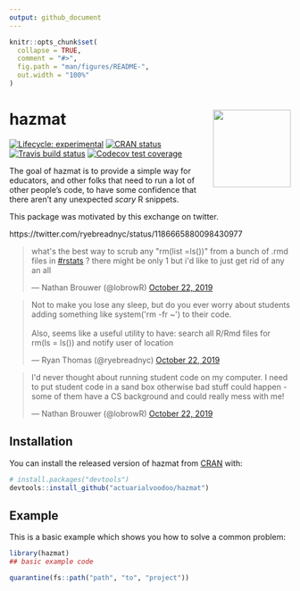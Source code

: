 ```yaml
---
output: github_document
---
```


<!-- README.md is generated from README.Rmd. Please edit that file -->

```r
knitr::opts_chunk$set(
  collapse = TRUE,
  comment = "#>",
  fig.path = "man/figures/README-",
  out.width = "100%"
)
```

# hazmat <img src='man/figures/logo.png' align="right" height="139"/>

<!-- badges: start -->
[![Lifecycle: experimental](https://img.shields.io/badge/lifecycle-experimental-orange.svg)](https://www.tidyverse.org/lifecycle/#experimental)
[![CRAN status](https://www.r-pkg.org/badges/version/hazmat)](https://CRAN.R-project.org/package=hazmat)
[![Travis build status](https://travis-ci.org/actuarialvoodoo/hazmat.svg?branch=master)](https://travis-ci.org/actuarialvoodoo/hazmat)
[![Codecov test coverage](https://codecov.io/gh/actuarialvoodoo/hazmat/branch/master/graph/badge.svg)](https://codecov.io/gh/actuarialvoodoo/hazmat?branch=master)
<!-- badges: end -->

The goal of hazmat is to provide a simple way for educators, and other folks that
need to run a lot of other people's code, to have some confidence that there
aren't any unexpected *scary* R snippets.

This package was motivated by this exchange on twitter.

https://twitter.com/ryebreadnyc/status/1186665880098430977


<blockquote class="twitter-tweet"><p lang="en" dir="ltr">what&#39;s the best way to scrub any &quot;rm(list =ls())&quot; from a bunch of .rmd files in <a href="https://twitter.com/hashtag/rstats?src=hash&amp;ref_src=twsrc%5Etfw">#rstats</a> ? there might be only 1 but i&#39;d like to just get rid of any an all</p>&mdash; Nathan Brouwer (@lobrowR) <a href="https://twitter.com/lobrowR/status/1186661775502008320?ref_src=twsrc%5Etfw">October 22, 2019</a></blockquote> <script async src="https://platform.twitter.com/widgets.js" charset="utf-8"></script> 

<blockquote class="twitter-tweet"><p lang="en" dir="ltr">Not to make you lose any sleep, but do you ever worry about students adding something like system(&#39;rm -fr ~&#39;) to their code.<br><br>Also, seems like a useful utility to have: search all R/Rmd files for rm(ls = ls()) and notify user of location</p>&mdash; Ryan Thomas (@ryebreadnyc) <a href="https://twitter.com/ryebreadnyc/status/1186665880098430977?ref_src=twsrc%5Etfw">October 22, 2019</a></blockquote> <script async src="https://platform.twitter.com/widgets.js" charset="utf-8"></script> 

<blockquote class="twitter-tweet"><p lang="en" dir="ltr">I&#39;d never thought about running student code on my computer. I need to put student code in a sand box otherwise bad stuff could happen - some of them have a CS background and could really mess with me!</p>&mdash; Nathan Brouwer (@lobrowR) <a href="https://twitter.com/lobrowR/status/1186666905395838976?ref_src=twsrc%5Etfw">October 22, 2019</a></blockquote> <script async src="https://platform.twitter.com/widgets.js" charset="utf-8"></script> 

## Installation

You can install the released version of hazmat from [CRAN](https://CRAN.R-project.org) with:

``` r
# install.packages("devtools")
devtools::install_github("actuarialvoodoo/hazmat")
```

## Example

This is a basic example which shows you how to solve a common problem:

```r
library(hazmat)
## basic example code

quarantine(fs::path("path", "to", "project"))
```

